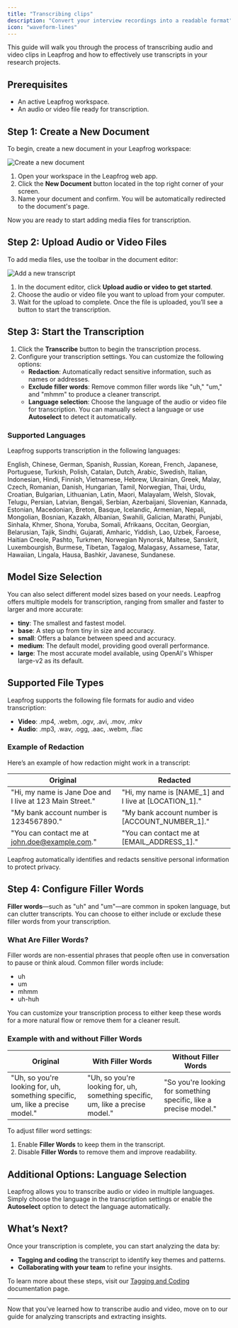 ```yaml
---
title: "Transcribing clips"
description: "Convert your interview recordings into a readable format"
icon: "waveform-lines"
---
```


This guide will walk you through the process of transcribing audio and video clips in Leapfrog and how to effectively use transcripts in your research projects.

## Prerequisites

- An active Leapfrog workspace.
- An audio or video file ready for transcription.

## Step 1: Create a New Document

To begin, create a new document in your Leapfrog workspace:

![Create a new document](/images/transcribing-interviews/create-document.svg)

1. Open your workspace in the Leapfrog web app.
2. Click the **New Document** button located in the top right corner of your screen.
3. Name your document and confirm. You will be automatically redirected to the document's page.

Now you are ready to start adding media files for transcription.

## Step 2: Upload Audio or Video Files

To add media files, use the toolbar in the document editor:

![Add a new transcript](/images/transcribing-interviews/insert-transcript.svg)

1. In the document editor, click **Upload audio or video to get started**.
2. Choose the audio or video file you want to upload from your computer.
3. Wait for the upload to complete. Once the file is uploaded, you’ll see a button to start the transcription.

## Step 3: Start the Transcription

1. Click the **Transcribe** button to begin the transcription process.
2. Configure your transcription settings. You can customize the following options:
   - **Redaction**: Automatically redact sensitive information, such as names or addresses.
   - **Exclude filler words**: Remove common filler words like "uh," "um," and "mhmm" to produce a cleaner transcript.
   - **Language selection**: Choose the language of the audio or video file for transcription. You can manually select a language or use **Autoselect** to detect it automatically.

### Supported Languages

Leapfrog supports transcription in the following languages:

English, Chinese, German, Spanish, Russian, Korean, French, Japanese, Portuguese, Turkish, Polish, Catalan, Dutch, Arabic, Swedish, Italian, Indonesian, Hindi, Finnish, Vietnamese, Hebrew, Ukrainian, Greek, Malay, Czech, Romanian, Danish, Hungarian, Tamil, Norwegian, Thai, Urdu, Croatian, Bulgarian, Lithuanian, Latin, Maori, Malayalam, Welsh, Slovak, Telugu, Persian, Latvian, Bengali, Serbian, Azerbaijani, Slovenian, Kannada, Estonian, Macedonian, Breton, Basque, Icelandic, Armenian, Nepali, Mongolian, Bosnian, Kazakh, Albanian, Swahili, Galician, Marathi, Punjabi, Sinhala, Khmer, Shona, Yoruba, Somali, Afrikaans, Occitan, Georgian, Belarusian, Tajik, Sindhi, Gujarati, Amharic, Yiddish, Lao, Uzbek, Faroese, Haitian Creole, Pashto, Turkmen, Norwegian Nynorsk, Maltese, Sanskrit, Luxembourgish, Burmese, Tibetan, Tagalog, Malagasy, Assamese, Tatar, Hawaiian, Lingala, Hausa, Bashkir, Javanese, Sundanese.

## Model Size Selection

You can also select different model sizes based on your needs. Leapfrog offers multiple models for transcription, ranging from smaller and faster to larger and more accurate:

- **tiny**: The smallest and fastest model.
- **base**: A step up from tiny in size and accuracy.
- **small**: Offers a balance between speed and accuracy.
- **medium**: The default model, providing good overall performance.
- **large**: The most accurate model available, using OpenAI's Whisper large-v2 as its default.

## Supported File Types

Leapfrog supports the following file formats for audio and video transcription:

- **Video**: .mp4, .webm, .ogv, .avi, .mov, .mkv
- **Audio**: .mp3, .wav, .ogg, .aac, .webm, .flac

### Example of Redaction

Here’s an example of how redaction might work in a transcript:

| **Original**                                             | **Redacted**                                          |
| -------------------------------------------------------- | ----------------------------------------------------- |
| "Hi, my name is Jane Doe and I live at 123 Main Street." | "Hi, my name is [NAME_1] and I live at [LOCATION_1]." |
| "My bank account number is 1234567890."                  | "My bank account number is [ACCOUNT_NUMBER_1]."       |
| "You can contact me at john.doe@example.com."            | "You can contact me at [EMAIL_ADDRESS_1]."            |

Leapfrog automatically identifies and redacts sensitive personal information to protect privacy.

## Step 4: Configure Filler Words

**Filler words**—such as "uh" and "um"—are common in spoken language, but can clutter transcripts. You can choose to either include or exclude these filler words from your transcription.

### What Are Filler Words?

Filler words are non-essential phrases that people often use in conversation to pause or think aloud. Common filler words include:

- uh
- um
- mhmm
- uh-huh

You can customize your transcription process to either keep these words for a more natural flow or remove them for a cleaner result.

### Example with and without Filler Words

| **Original**                                                                   | **With Filler Words**                                                          | **Without Filler Words**                                          |
| ------------------------------------------------------------------------------ | ------------------------------------------------------------------------------ | ----------------------------------------------------------------- |
| "Uh, so you're looking for, uh, something specific, um, like a precise model." | "Uh, so you're looking for, uh, something specific, um, like a precise model." | "So you're looking for something specific, like a precise model." |

To adjust filler word settings:

1. Enable **Filler Words** to keep them in the transcript.
2. Disable **Filler Words** to remove them and improve readability.

## Additional Options: Language Selection

Leapfrog allows you to transcribe audio or video in multiple languages. Simply choose the language in the transcription settings or enable the **Autoselect** option to detect the language automatically.

## What’s Next?

Once your transcription is complete, you can start analyzing the data by:

- **Tagging and coding** the transcript to identify key themes and patterns.
- **Collaborating with your team** to refine your insights.

To learn more about these steps, visit our [Tagging and Coding](https://leapfrog.com/docs/coding) documentation page.

---

Now that you’ve learned how to transcribe audio and video, move on to our guide for analyzing transcripts and extracting insights.
